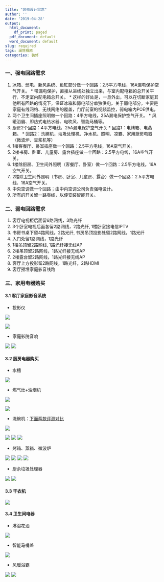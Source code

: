 ```yaml
---
title: "装修设计需求"
author: ''
date: '2019-04-28'
output:
  html_document:
    df_print: paged
  pdf_document: default
  word_document: default
slug: required
tags: 澜悦栖原
categories: 装修
---
```


### 一、强电回路需求

  1. 冰箱、弱电、新风系统、鱼缸部分做一个回路：2.5平方电线，16A漏电保护空气开关。
    * 带漏电保护，直接从进线处独立出来，与室内配电箱的总开关平行，不走室内配电箱总开关。
    * 这样的好处是，一旦外出，可以在切断家庭其他所有回路的情况下，保证冰箱和弱电部分单独供电。关于弱电部分，主要是家庭有线网络、无线网络的覆盖，门厅前室的视频监控，弱电箱内POE供电。
  2. 两个卫生间插座照明做一个回路：4平方电线，25A漏电保护空气开关。
    * 风暖浴霸、即热式电热水器、电吹风、智能马桶等。
  3. 厨房2个回路：4平方电线，25A漏电保护空气开关
    * 回路1：电烤箱、电蒸箱。
    * 回路2：洗碗机，垃圾处理机、净水机、照明、凉霸、家用厨房电器（微波炉、豆浆机等）
  4. 1楼客餐厅、卧室插座做一个回路：2.5平方电线，16A空气开关。
  5. 2楼书房、卧室、儿童房、露台插座做一个回路：2.5平方电线，16A空气开关。
  6. 1楼除厨房、卫生间外照明（客餐厅、卧室）做一个回路：2.5平方电线，16A空气开关。
  7. 2楼除卫生间外照明（书房、卧室、儿童房、露台）做一个回路：2.5平方电线，16A空气开关。
  8. 中央空调做一个回路；由中内空调公司负责强电设计。
  9. 所有的开关留一路零线，以便安装智能开关。


### 二、弱电回路需求

 1. 客厅电视柜后面留6路网线，3路光纤
 2. 3个卧室电视后面各留2路网线，2路光纤, 1楼卧室接电信IPTV
 3. 书房书桌下留4路网线，2路光纤, 书房吊顶投影处留2路网线，1路光纤
 4. 入门处留1路网线，1路光纤
 5. 1楼吊顶留2路网线, 1路光纤接无线AP
 6. 2楼吊顶留2路网线，1路光纤接无线AP
 7. 2楼露台留2路网线，1路光纤接无线AP
 8. 客厅上方投影留2路网线，1路光纤，2路HDMI
 9. 客厅预埋家庭影音线路
 
 
### 三、家用电器购买

#### 3.1 客厅家庭影音系统

 * 投影仪
  
  [![](/images/mingji1.jpeg)](https://item.jd.com/35157185377.html#crumb-wrap)

   [![](/images/mingji2.jpeg)](https://item.jd.com/5965771.html)

 * 家庭影院音响
 
 [![](/images/starloop1.jpeg)](https://item.jd.com/46240689641.html#crumb-wrap)
 [![](/images/starloopX.jpeg)](https://item.jd.com/40250560734.html)
 


#### 3.2 厨房电器购买

* 水槽

[![](/images/shuicao.jpeg)](https://item.taobao.com/item.htm?spm=a1z0d.6639537.1997196601.151.13307484E7ianp&id=582513074414)

* 燃气灶+油烟机

[![](/images/youyanji1.jpeg)](https://item.jd.com/2607373.html#crumb-wrap)

[![](/images/youyanji2.jpeg)](https://item.jd.com/100003279296.html)




* 洗碗机：[下面两款评测对比](https://post.smzdm.com/p/a25rq6rp/)

[![](/images/xiwanji-daogrs1.jpeg)](https://item.jd.com/100004828676.html)

[![](/images/xiwanji-daogrs2.jpeg)](https://item.jd.com/11289763170.html)
[![](/images/xiwanji-simens1.jpeg)](https://item.jd.com/7214578.html#crumb-wrap)
[![](/images/xiwanji-simens2.jpeg)](https://item.jd.com/7428417.html)

* 烤箱、蒸箱、微波炉

[![](/images/kaoxiang-simens1.jpeg)](https://item.jd.com/40818575852.html)
[![](/images/kaoxiang-simens2.jpeg)](https://item.jd.com/40816636872.html)
[![](/images/kaoxinag-simens21.jpeg)](https://item.jd.com/6771295.html#crumb-wrap)
[![](/images/kaoxiang-simens3.jpeg)](https://item.jd.com/6864319.html#crumb-wrap)

* 厨余垃圾处理器

[![](/images/becbas1.jpeg)](https://detail.tmall.com/item.htm?spm=a220m.1000858.1000725.1.7f8c5e99l86tSK&id=566529221807&areaId=320100&user_id=3048822382&cat_id=2&is_b=1&rn=f2b270b27be73f2b5f17631edae39b3a)
[![](/images/becbas2.jpeg)](https://detail.tmall.com/item.htm?spm=a1z10.3-b-s.w4011-15655300821.32.57ab46ddCA3nd1&id=584865105801&rn=7ce2caca976b3a87f4b8734c527aff17&abbucket=3)

 
#### 3.3 干衣机

[![](/images/ganyiji.jpeg)](https://item.jd.com/100002979925.html#crumb-wrap)


#### 3.4 卫生间电器

* 淋浴花洒

[![](/images/linyu-hans1.jpeg)](https://item.taobao.com/item.htm?spm=a230r.1.14.15.75174969uHjSCl&id=557954573996&ns=1&abbucket=16#detail)


* 智能马桶盖

[![](/images/matonggai-songxia.jpeg)](https://item.jd.com/11689827070.html)

* 风暖浴霸

[![](/images/yuba-songxia.jpeg)](https://item.jd.com/34041062926.html#crumb-wrap)
[![](/images/yuba-songxia1.jpeg)](https://item.jd.com/6650659.html)


   